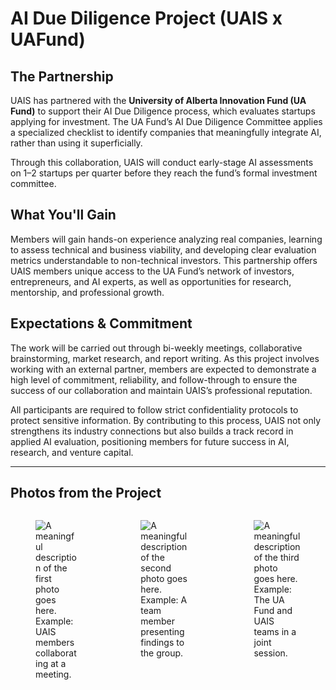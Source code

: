 # AI Due Diligence Project (UAIS x UAFund)

## The Partnership
UAIS has partnered with the **University of Alberta Innovation Fund (UA Fund)** to support their AI Due Diligence process, which evaluates startups applying for investment. The UA Fund’s AI Due Diligence Committee applies a specialized checklist to identify companies that meaningfully integrate AI, rather than using it superficially. 

Through this collaboration, UAIS will conduct early-stage AI assessments on 1–2 startups per quarter before they reach the fund’s formal investment committee.

## What You'll Gain
Members will gain hands-on experience analyzing real companies, learning to assess technical and business viability, and developing clear evaluation metrics understandable to non-technical investors. This partnership offers UAIS members unique access to the UA Fund’s network of investors, entrepreneurs, and AI experts, as well as opportunities for research, mentorship, and professional growth.

## Expectations & Commitment
The work will be carried out through bi-weekly meetings, collaborative brainstorming, market research, and report writing. As this project involves working with an external partner, members are expected to demonstrate a high level of commitment, reliability, and follow-through to ensure the success of our collaboration and maintain UAIS’s professional reputation.

All participants are required to follow strict confidentiality protocols to protect sensitive information. By contributing to this process, UAIS not only strengthens its industry connections but also builds a track record in applied AI evaluation, positioning members for future success in AI, research, and venture capital.

---

## Photos from the Project

<div class="columns is-multiline is-centered">
  <div class="column is-one-third">
    <figure class="image is-4by3">
      <img src="/images/ai-due-diligence-project/image1.jpg" alt="A meaningful description of the first photo goes here. Example: UAIS members collaborating at a meeting." />
    </figure>
  </div>
  <div class="column is-one-third">
    <figure class="image is-4by3">
      <img src="/images/ai-due-diligence-project/image2.jpg" alt="A meaningful description of the second photo goes here. Example: A team member presenting findings to the group." />
    </figure>
  </div>
  <div class="column is-one-third">
    <figure class="image is-4by3">
      <img src="/images/ai-due-diligence-project/image3.jpg" alt="A meaningful description of the third photo goes here. Example: The UA Fund and UAIS teams in a joint session." />
    </figure>
  </div>
</div>